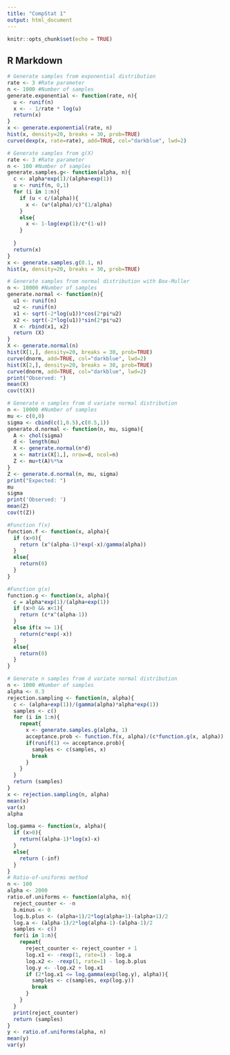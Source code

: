 ```yaml
---
title: "CompStat 1"
output: html_document
---
```


```r
knitr::opts_chunk$set(echo = TRUE)
```

## R Markdown



```r
# Generate samples from exponential distribution
rate <- 3 #Rate parameter
n <- 1000 #Number of samples
generate.exponential <- function(rate, n){
  u <- runif(n)
  x <- - 1/rate * log(u)
  return(x)
}
x <- generate.exponential(rate, n)
hist(x, density=20, breaks = 30, prob=TRUE)
curve(dexp(x, rate=rate), add=TRUE, col="darkblue", lwd=2)
```

```r
# Generate samples from g(X)
rate <- 3 #Rate parameter
n <- 100 #Number of samples
generate.samples.g<- function(alpha, n){
  c <- alpha*exp(1)/(alpha+exp(1))
  u <- runif(n, 0,1)
  for (i in 1:n){
    if (u < c/(alpha)){
      x <- (u*(alpha)/c)^(1/alpha)
    }
    else{
      x <- 1-log(exp(1)/c*(1-u))
    }
    
  }
  return(x)
}
x <- generate.samples.g(0.1, n)
hist(x, density=20, breaks = 30, prob=TRUE)
```


```r
# Generate samples from normal distribution with Box-Muller
n <- 10000 #Number of samples
generate.normal <- function(n){
  u1 <- runif(n)
  u2 <- runif(n)
  x1 <- sqrt(-2*log(u1))*cos(2*pi*u2)
  x2 <- sqrt(-2*log(u1))*sin(2*pi*u2)
  X <- rbind(x1, x2)
  return (X)
}
X <- generate.normal(n)
hist(X[1,], density=20, breaks = 30, prob=TRUE)
curve(dnorm, add=TRUE, col="darkblue", lwd=2)
hist(X[2,], density=20, breaks = 30, prob=TRUE)
curve(dnorm, add=TRUE, col="darkblue", lwd=2)
print("Observed: ")
mean(X)
cov(t(X))
```

```r
# Generate n samples from d variate normal distribution
n <- 10000 #Number of samples
mu <- c(0,0)
sigma <- cbind(c(1,0.5),c(0.5,1))
generate.d.normal <- function(n, mu, sigma){
  A <- chol(sigma)
  d <- length(mu)
  X <- generate.normal(n*d)
  x <- matrix(X[1,], nrow=d, ncol=n)
  Z <- mu+t(A)%*%x
}
Z <- generate.d.normal(n, mu, sigma)
print("Expected: ")
mu
sigma
print('Observed: ')
mean(Z)
cov(t(Z))
```


```r
#Function f(x)
function.f <- function(x, alpha){
  if (x>0){
    return (x^(alpha-1)*exp(-x)/gamma(alpha))
  }
  else{
    return(0)
  }
}

#Function g(x)
function.g <- function(x, alpha){
  c = alpha*exp(1)/(alpha+exp(1))
  if (x>0 && x<1){
    return (c*x^(alpha-1))
  }
  else if(x >= 1){
    return(c*exp(-x))
  }
  else{
    return(0)
  }
}

# Generate n samples from d variate normal distribution
n <- 1000 #Number of samples
alpha <- 0.3
rejection.sampling <- function(n, alpha){
  c <- (alpha+exp(1))/(gamma(alpha)*alpha*exp(1))
  samples <- c()
  for (i in 1:n){
    repeat{
      x <- generate.samples.g(alpha, 1)
      acceptance.prob <- function.f(x, alpha)/(c*function.g(x, alpha))
      if(runif(1) <= acceptance.prob){
        samples <- c(samples, x)
        break
      }
    }
  }
  return (samples)
}
x <- rejection.sampling(n, alpha)
mean(x)
var(x)
alpha
```

```r
log.gamma <- function(x, alpha){
  if (x>0){
    return((alpha-1)*log(x)-x)
  }
  else{
    return (-inf)
  }
}
# Ratio-of-uniforms method
n <- 100
alpha <- 2000
ratio.of.uniforms <- function(alpha, n){
  reject_counter <- -n
  b.minus <- 0
  log.b.plus <- (alpha+1)/2*log(alpha+1)-(alpha+1)/2
  log.a <- (alpha-1)/2*log(alpha-1)-(alpha-1)/2
  samples <- c()
  for(i in 1:n){
    repeat{
      reject_counter <- reject_counter + 1
      log.x1 <- -rexp(1, rate=1) - log.a
      log.x2 <- -rexp(1, rate=1) - log.b.plus
      log.y <- -log.x2 + log.x1
      if (2*log.x1 <= log.gamma(exp(log.y), alpha)){
        samples <- c(samples, exp(log.y))
        break
      }
    }
  }
  print(reject_counter)
  return (samples)
}
y <- ratio.of.uniforms(alpha, n)
mean(y)
var(y)
```